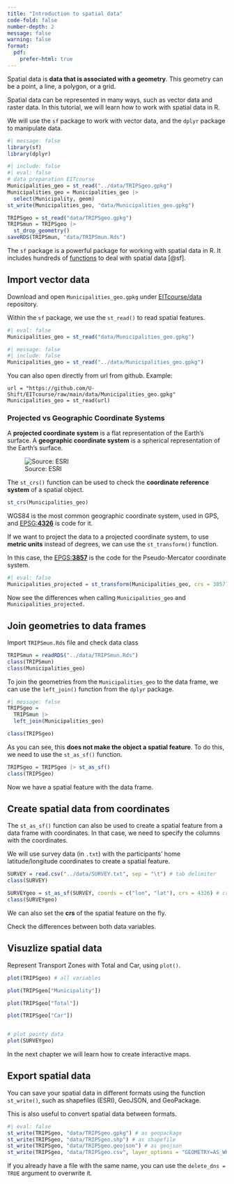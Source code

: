 ```yaml
---
title: "Introduction to spatial data"
code-fold: false
number-depth: 2
message: false
warning: false
format:
  pdf:
    prefer-html: true
---
```


Spatial data is **data that is associated with a geometry**.
This geometry can be a point, a line, a polygon, or a grid.

Spatial data can be represented in many ways, such as vector data and raster data.
In this tutorial, we will learn how to work with spatial data in R.

We will use the `sf` package to work with vector data, and the `dplyr` package to manipulate data.

```r
#| message: false
library(sf)
library(dplyr)
```

```r
#| include: false
#| eval: false
# data preparation EITcourse
Municipalities_geo = st_read("../data/TRIPSgeo.gpkg")
Municipalities_geo = Municipalities_geo |> 
  select(Municipality, geom)
st_write(Municipalities_geo, "data/Municipalities_geo.gpkg")

TRIPSgeo = st_read("data/TRIPSgeo.gpkg")
TRIPSmun = TRIPSgeo |> 
  st_drop_geometry()
saveRDS(TRIPSmun, "data/TRIPSmun.Rds")
```

The `sf` package is a powerful package for working with spatial data in R.
It includes hundreds of [functions](https://r-spatial.github.io/sf/reference/index.html) to deal with spatial data [@sf].

## Import vector data

Download and open `Municipalities_geo.gpkg` under [EITcourse/data](https://github.com/U-Shift/EITcourse/tree/main/data) repository.

Within the `sf` package, we use the `st_read()` to read spatial features.

```r
#| eval: false
Municipalities_geo = st_read("data/Municipalities_geo.gpkg")
```
```r
#| message: false
#| include: false
Municipalities_geo = st_read("../data/Municipalities_geo.gpkg")
```

::: {.callout-tip appearance="simple"}
You can also open directly from url from github.
Example:

`url = "https://github.com/U-Shift/EITcourse/raw/main/data/Municipalities_geo.gpkg"`
`Municipalities_geo = st_read(url)`
:::

### Projected vs Geographic Coordinate Systems

A **projected coordinate system** is a flat representation of the Earth's surface.
A **geographic coordinate system** is a spherical representation of the Earth's surface.

![Source: ESRI](images/clipboard-1233124217.png){fig-align="center"}

The `st_crs()` function can be used to check the **coordinate reference system** of a spatial object.

```r
st_crs(Municipalities_geo)
```

WGS84 is the most common geographic coordinate system, used in GPS, and [EPSG:**4326**](https://epsg.io/4326) is code for it.

If we want to project the data to a projected coordinate system, to use **metric units** instead of degrees, we can use the `st_transform()` function.

In this case, the [EPGS:**3857**](https://epsg.io/3857) is the code for the Pseudo-Mercator coordinate system.

```r
#| eval: false
Municipalities_projected = st_transform(Municipalities_geo, crs = 3857)
```

Now see the differences when calling `Municipalities_geo` and `Municipalities_projected.`

## Join geometries to data frames

Import `TRIPSmun.Rds` file and check data class

```r
TRIPSmun = readRDS("../data/TRIPSmun.Rds")
class(TRIPSmun)
class(Municipalities_geo)
```

To join the geometries from the `Municipalities_geo` to the data frame, we can use the `left_join()` function from the `dplyr` package.

```r
#| message: false
TRIPSgeo =
  TRIPSmun |> 
  left_join(Municipalities_geo)

class(TRIPSgeo)
```

As you can see, this **does not make the object a spatial feature**.
To do this, we need to use the `st_as_sf()` function.

```r
TRIPSgeo = TRIPSgeo |> st_as_sf()
class(TRIPSgeo)
```

Now we have a spatial feature with the data frame.

## Create spatial data from coordinates

The `st_as_sf()` function can also be used to create a spatial feature from a data frame with coordinates.
In that case, we need to specify the columns with the coordinates.

We will use survey data (in `.txt`) with the participants' home latitude/longitude coordinates to create a spatial feature.

```r
SURVEY = read.csv("../data/SURVEY.txt", sep = "\t") # tab delimiter
class(SURVEY)

SURVEYgeo = st_as_sf(SURVEY, coords = c("lon", "lat"), crs = 4326) # create spatial feature
class(SURVEYgeo)
```

We can also set the **crs** of the spatial feature on the fly.

Check the differences between both data variables.

## Visuzlize spatial data

Represent Transport Zones with Total and Car, using `plot()`.

```r
plot(TRIPSgeo) # all variables

plot(TRIPSgeo["Municipality"])

plot(TRIPSgeo["Total"])

plot(TRIPSgeo["Car"])


# plot pointy data
plot(SURVEYgeo)
```

::: {.callout-note appearance="simple"}
In the next chapter we will learn how to create interactive maps.
:::

## Export spatial data

You can save your spatial data in different formats using the function `st_write()`, such as shapefiles (ESRI), GeoJSON, and GeoPackage.

This is also useful to convert spatial data between formats.

```r
#| eval: false
st_write(TRIPSgeo, "data/TRIPSgeo.gpkg") # as geopackage
st_write(TRIPSgeo, "data/TRIPSgeo.shp") # as shapefile
st_write(TRIPSgeo, "data/TRIPSgeo.geojson") # as geojson
st_write(TRIPSgeo, "data/TRIPSgeo.csv", layer_options = "GEOMETRY=AS_WKT") # as csv, with WKT geometry
```

::: {.callout-warning appearance="simple"}
If you already have a file with the same name, you can use the `delete_dns = TRUE` argument to overwrite it.
:::
